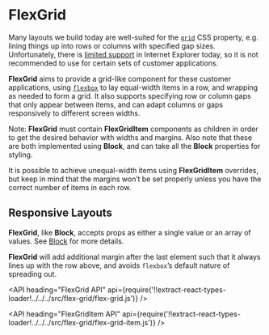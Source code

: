 <!--
Copyright (c) 2018-2019 Uber Technologies, Inc.

This source code is licensed under the MIT license found in the
LICENSE file in the root directory of this source tree.
-->




# FlexGrid

Many layouts we build today are well-suited for the [`grid`](https://developer.mozilla.org/en-US/docs/Web/CSS/grid) CSS property, e.g. lining things up into rows or columns with specified gap sizes. Unfortunately, there is [limited support](https://caniuse.com/#feat=css-grid) in Internet Explorer today, so it is not recommended to use for certain sets of customer applications.

**FlexGrid** aims to provide a grid-like component for these customer applications, using [`flexbox`](https://developer.mozilla.org/en-US/docs/Learn/CSS/CSS_layout/Flexbox) to lay equal-width items in a row, and wrapping as needed to form a grid. It also supports specifying row or column gaps that only appear between items, and can adapt columns or gaps responsively to different screen widths.

Note: **FlexGrid** must contain **FlexGridItem** components as children in order to get the desired behavior with widths and margins. Also note that these are both implemented using **Block**, and can take all the **Block** properties for styling.

<Example title="FlexGrid basic usage" path="examples/flex-grid/basic.js">
  <Basic />
</Example>

<Example title="FlexGrid unequal widths" path="examples/flex-grid/unequal.js">
  <Unequal />
</Example>

It is possible to achieve unequal-width items using **FlexGridItem** overrides, but keep in mind that the margins won’t be set properly unless you have the correct number of items in each row.

## Responsive Layouts

**FlexGrid**, like **Block**, accepts props as either a single value or an array of values. See [Block](/components/block) for more details.

<Example title="FlexGrid responsive usage" path="examples/flex-grid/responsive.js">
  <Responsive />
</Example>

<Example title="FlexGrid missing items" path="examples/flex-grid/missing.js">
  <Missing />
</Example>

**FlexGrid** will add additional margin after the last element such that it always lines up with the row above, and avoids `flexbox`’s default nature of spreading out.

<API
  heading="FlexGrid API"
  api={require('!!extract-react-types-loader!../../../src/flex-grid/flex-grid.js')}
/>

<API
  heading="FlexGridItem API"
  api={require('!!extract-react-types-loader!../../../src/flex-grid/flex-grid-item.js')}
/>
